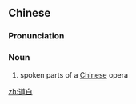 ==Chinese==
{{zh-forms}}

===Pronunciation===
{{zh-pron
|m=dàobái
|cat=n
}}

===Noun===
{{zh-noun}}

# spoken parts of a [[Chinese]] opera

[[zh:道白]]
